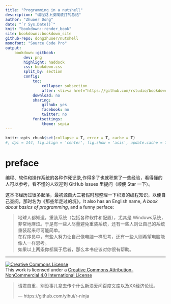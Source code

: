 ```yaml
--- 
title: "Programming in a nutshell"
description: "编程路上摸爬滚打的总结"
author: "Zhuoer Dong"
date: "`r Sys.Date()`"
knit: "bookdown::render_book"
site: bookdown::bookdown_site
github-repo: dongzhuoer/nutshell
monofont: "Source Code Pro"
output: 
    bookdown::gitbook:
        dev: png
        highlight: haddock
        css: bookdown.css
        split_by: section
        config:
            toc:
                collapse: subsection
                after: <li><a href="https://github.com/rstudio/bookdown" >Built by <strong>bookdown</strong></a></li>
            download: no
            sharing:
                github: yes
                facebook: no
                twitter: no
            fontsettings:
                theme: sepia
---
```


```r
knitr::opts_chunk$set(collapse = T, error = T, cache = T)
#, dpi = 144, fig.align = 'center', fig.show = 'asis', update.cache = T)
```

# preface {-}

编程、软件和操作系统的各种作死记录,作得多了也就积累了一些经验，看得懂的人可以参考，看不懂的人欢迎到 GitHub Issues 里提问（顺便 Star 一下）。

这本书经历过很多起落，最初源自大三暑假时想整理一下积累的编程知识，以便自己查阅，那时名为《那些年走过的坑》。It also has an English name, _A book about basics of programming_, and a funny perface:

> 地球人都知道，重装系统（包括各种软件和配置），尤其是 Windows系统，非常地麻烦。于是有一些人尽量避免重装系统，还有一些人则让自己的系统重装起来尽可能简单。  
> 在程序员中，有些人努力让自己像电脑一样思考，还有一些人则希望电脑能像人一样思考。  
> 如果以上两条你都属于后者，那么本书应该对你很有帮助。



-----------------------
[![Creative Commons License](https://i.creativecommons.org/l/by-nc/4.0/88x31.png)](http://creativecommons.org/licenses/by-nc/4.0/)  
This work is licensed under a [Creative Commons Attribution-NonCommercial 4.0 International License](http://creativecommons.org/licenses/by-nc/4.0/)

> 请君自重，别没事儿拿去传个什么新浪爱问百度文库以及XX经济论坛。  
> 
> --- https://github.com/yihui/r-ninja
